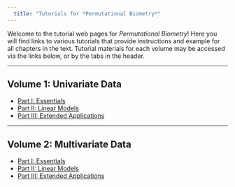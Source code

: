 ```yaml
---
  title: "Tutorials for *Permutational Biometry*"
---
```


Welcome to the tutorial web pages for *Permutational Biometry*! Here you will find links to various tutorials that provide instructions and example for all chapters in the text. Tutorial materials for each volume may be accessed via the links below, or by the tabs in the header.

---

## Volume 1: Univariate Data

- [Part I: Essentials](Tutorials/Essentials-U.html)
- [Part II: Linear Models](Tutorials/LinearModels-U.html)
- [Part III: Extended Applications](Tutorials/ExtendedApps-U.html)

---

## Volume 2: Multivariate Data

- [Part I: Essentials](Tutorials/Essentials-M.html)
- [Part II: Linear Models](Tutorials/LinearModels-M.html)
- [Part III: Extended Applications](Tutorials/ExtendedApps-M.html)




